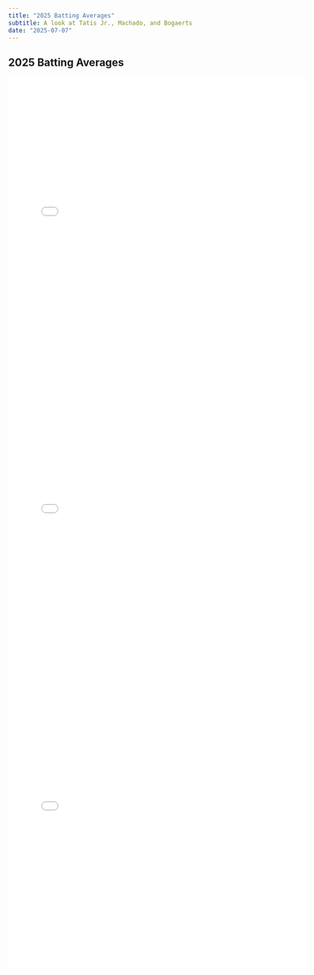 ```yaml
---
title: "2025 Batting Averages"
subtitle: A look at Tatis Jr., Machado, and Bogaerts
date: "2025-07-07"
---
```


## 2025 Batting Averages

<iframe src="media/BattingAvg/Tatis.html" width="120%" height="600px" style="border:none;">

</iframe>

<iframe src="media/BattingAvg/Machado.html" width="120%" height="600px" style="border:none;">

</iframe>

<iframe src="media/BattingAvg/Bogaerts.html" width="120%" height="600px" style="border:none;">

</iframe>
